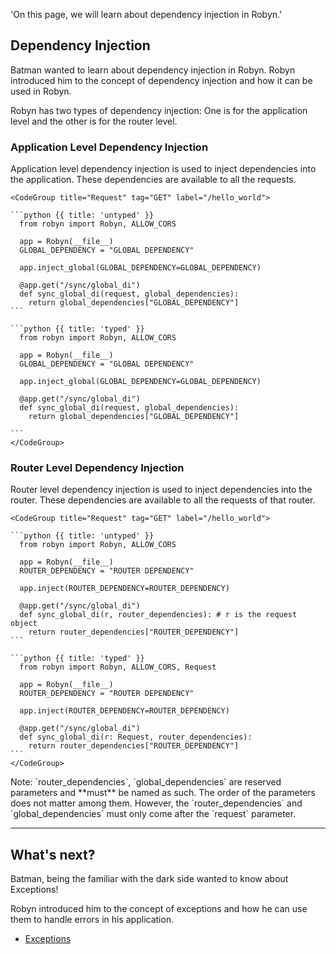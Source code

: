   'On this page, we will learn about dependency injection in Robyn.'


## Dependency Injection

Batman wanted to learn about dependency injection in Robyn. Robyn introduced him to the concept of dependency injection and how it can be used in Robyn.



Robyn has two types of dependency injection:
One is for the application level and the other is for the router level.

### Application Level Dependency Injection

<Row>
<Col>
Application level dependency injection is used to inject dependencies into the application. These dependencies are available to all the requests.
</Col>
  <Col>

    <CodeGroup title="Request" tag="GET" label="/hello_world">

    ```python {{ title: 'untyped' }}
      from robyn import Robyn, ALLOW_CORS

      app = Robyn(__file__)
      GLOBAL_DEPENDENCY = "GLOBAL DEPENDENCY"

      app.inject_global(GLOBAL_DEPENDENCY=GLOBAL_DEPENDENCY)

      @app.get("/sync/global_di")
      def sync_global_di(request, global_dependencies):
        return global_dependencies["GLOBAL_DEPENDENCY"]
    ```

    ```python {{ title: 'typed' }}
      from robyn import Robyn, ALLOW_CORS

      app = Robyn(__file__)
      GLOBAL_DEPENDENCY = "GLOBAL DEPENDENCY"

      app.inject_global(GLOBAL_DEPENDENCY=GLOBAL_DEPENDENCY)

      @app.get("/sync/global_di")
      def sync_global_di(request, global_dependencies):
        return global_dependencies["GLOBAL_DEPENDENCY"]

    ```
    </CodeGroup>
  </Col>
</Row>


### Router Level Dependency Injection

<Row>
<Col>
Router level dependency injection is used to inject dependencies into the router. These dependencies are available to all the requests of that router.
</Col>
  <Col>

    <CodeGroup title="Request" tag="GET" label="/hello_world">

    ```python {{ title: 'untyped' }}
      from robyn import Robyn, ALLOW_CORS

      app = Robyn(__file__)
      ROUTER_DEPENDENCY = "ROUTER DEPENDENCY"

      app.inject(ROUTER_DEPENDENCY=ROUTER_DEPENDENCY)

      @app.get("/sync/global_di")
      def sync_global_di(r, router_dependencies): # r is the request object
        return router_dependencies["ROUTER_DEPENDENCY"]
    ```

    ```python {{ title: 'typed' }}
      from robyn import Robyn, ALLOW_CORS, Request

      app = Robyn(__file__)
      ROUTER_DEPENDENCY = "ROUTER DEPENDENCY"

      app.inject(ROUTER_DEPENDENCY=ROUTER_DEPENDENCY)

      @app.get("/sync/global_di")
      def sync_global_di(r: Request, router_dependencies):
        return router_dependencies["ROUTER_DEPENDENCY"]
    ```
    </CodeGroup>
  </Col>
</Row>

<Row>
<Col>
Note: `router_dependencies`, `global_dependencies` are reserved parameters and **must** be named as such. The order of the parameters does not matter among them. However, the `router_dependencies` and `global_dependencies` must only come after the `request` parameter. 
</Col>
</Row>

---


## What's next?

Batman, being the familiar with the dark side wanted to know about Exceptions!

Robyn introduced him to the concept of exceptions and how he can use them to handle errors in his application.

- [Exceptions](/documentation/api_reference/exceptions)

